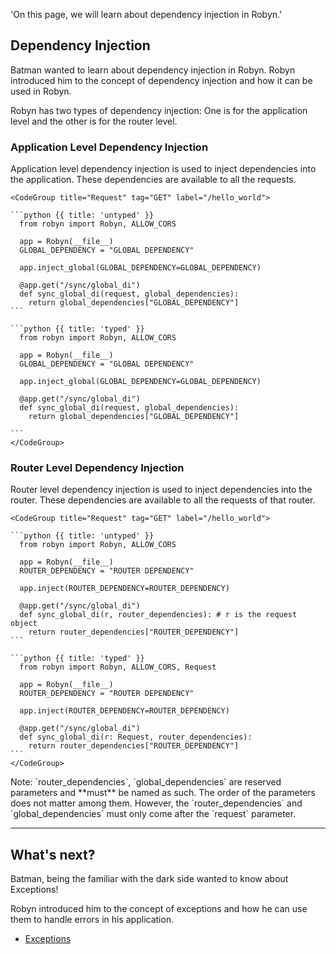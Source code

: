   'On this page, we will learn about dependency injection in Robyn.'


## Dependency Injection

Batman wanted to learn about dependency injection in Robyn. Robyn introduced him to the concept of dependency injection and how it can be used in Robyn.



Robyn has two types of dependency injection:
One is for the application level and the other is for the router level.

### Application Level Dependency Injection

<Row>
<Col>
Application level dependency injection is used to inject dependencies into the application. These dependencies are available to all the requests.
</Col>
  <Col>

    <CodeGroup title="Request" tag="GET" label="/hello_world">

    ```python {{ title: 'untyped' }}
      from robyn import Robyn, ALLOW_CORS

      app = Robyn(__file__)
      GLOBAL_DEPENDENCY = "GLOBAL DEPENDENCY"

      app.inject_global(GLOBAL_DEPENDENCY=GLOBAL_DEPENDENCY)

      @app.get("/sync/global_di")
      def sync_global_di(request, global_dependencies):
        return global_dependencies["GLOBAL_DEPENDENCY"]
    ```

    ```python {{ title: 'typed' }}
      from robyn import Robyn, ALLOW_CORS

      app = Robyn(__file__)
      GLOBAL_DEPENDENCY = "GLOBAL DEPENDENCY"

      app.inject_global(GLOBAL_DEPENDENCY=GLOBAL_DEPENDENCY)

      @app.get("/sync/global_di")
      def sync_global_di(request, global_dependencies):
        return global_dependencies["GLOBAL_DEPENDENCY"]

    ```
    </CodeGroup>
  </Col>
</Row>


### Router Level Dependency Injection

<Row>
<Col>
Router level dependency injection is used to inject dependencies into the router. These dependencies are available to all the requests of that router.
</Col>
  <Col>

    <CodeGroup title="Request" tag="GET" label="/hello_world">

    ```python {{ title: 'untyped' }}
      from robyn import Robyn, ALLOW_CORS

      app = Robyn(__file__)
      ROUTER_DEPENDENCY = "ROUTER DEPENDENCY"

      app.inject(ROUTER_DEPENDENCY=ROUTER_DEPENDENCY)

      @app.get("/sync/global_di")
      def sync_global_di(r, router_dependencies): # r is the request object
        return router_dependencies["ROUTER_DEPENDENCY"]
    ```

    ```python {{ title: 'typed' }}
      from robyn import Robyn, ALLOW_CORS, Request

      app = Robyn(__file__)
      ROUTER_DEPENDENCY = "ROUTER DEPENDENCY"

      app.inject(ROUTER_DEPENDENCY=ROUTER_DEPENDENCY)

      @app.get("/sync/global_di")
      def sync_global_di(r: Request, router_dependencies):
        return router_dependencies["ROUTER_DEPENDENCY"]
    ```
    </CodeGroup>
  </Col>
</Row>

<Row>
<Col>
Note: `router_dependencies`, `global_dependencies` are reserved parameters and **must** be named as such. The order of the parameters does not matter among them. However, the `router_dependencies` and `global_dependencies` must only come after the `request` parameter. 
</Col>
</Row>

---


## What's next?

Batman, being the familiar with the dark side wanted to know about Exceptions!

Robyn introduced him to the concept of exceptions and how he can use them to handle errors in his application.

- [Exceptions](/documentation/api_reference/exceptions)

